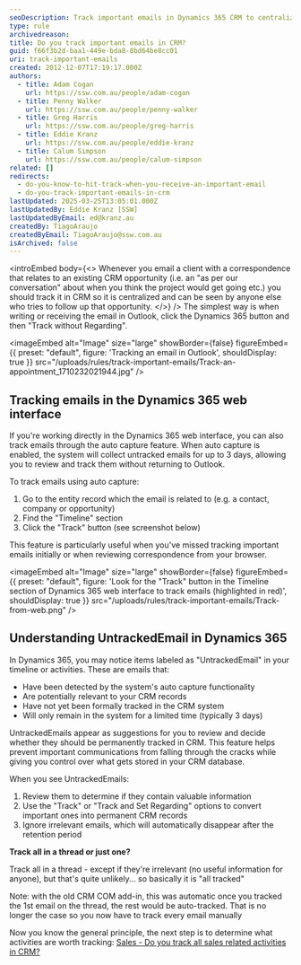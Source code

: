 ```yaml
---
seoDescription: Track important emails in Dynamics 365 CRM to centralize communication and facilitate team collaboration.
type: rule
archivedreason:
title: Do you track important emails in CRM?
guid: f66f3b2d-baa1-449e-bda8-8bd64be8cc01
uri: track-important-emails
created: 2012-12-07T17:19:17.000Z
authors:
  - title: Adam Cogan
    url: https://ssw.com.au/people/adam-cogan
  - title: Penny Walker
    url: https://ssw.com.au/people/penny-walker
  - title: Greg Harris
    url: https://ssw.com.au/people/greg-harris
  - title: Eddie Kranz
    url: https://ssw.com.au/people/eddie-kranz
  - title: Calum Simpson
    url: https://ssw.com.au/people/calum-simpson
related: []
redirects:
  - do-you-know-to-hit-track-when-you-receive-an-important-email
  - do-you-track-important-emails-in-crm
lastUpdated: 2025-03-25T13:05:01.000Z
lastUpdatedBy: Eddie Kranz [SSW]
lastUpdatedByEmail: ed@kranz.au
createdBy: TiagoAraujo
createdByEmail: TiagoAraujo@ssw.com.au
isArchived: false
---
```


<introEmbed
  body={<>
Whenever you email a client with a correspondence that relates to an existing CRM opportunity (i.e. an "as per our conversation" about when you think the project would get going etc.) you should track it in CRM so it is centralized and can be seen by anyone else who tries to follow up that opportunity.
  </>}
/>
The simplest way is when writing or receiving the email in Outlook, click the Dynamics 365 button and then "Track without Regarding".


<imageEmbed
  alt="Image"
  size="large"
  showBorder={false}
  figureEmbed={{
    preset: "default",
    figure: 'Tracking an email in Outlook',
    shouldDisplay: true
  }}
  src="/uploads/rules/track-important-emails/Track-an-appointment_1710232021944.jpg"
/>

## Tracking emails in the Dynamics 365 web interface

If you're working directly in the Dynamics 365 web interface, you can also track emails through the auto capture feature. When auto capture is enabled, the system will collect untracked emails for up to 3 days, allowing you to review and track them without returning to Outlook.

To track emails using auto capture:

1. Go to the entity record which the email is related to (e.g. a contact, company or opportunity)
2. Find the "Timeline" section
3. Click the "Track" button (see screenshot below)

This feature is particularly useful when you've missed tracking important emails initially or when reviewing correspondence from your browser.


<imageEmbed
  alt="Image"
  size="large"
  showBorder={false}
  figureEmbed={{
    preset: "default",
    figure: 'Look for the "Track" button in the Timeline section of Dynamics 365 web interface to track emails (highlighted in red)',
    shouldDisplay: true
  }}
  src="/uploads/rules/track-important-emails/Track-from-web.png"
/>

## Understanding UntrackedEmail in Dynamics 365

In Dynamics 365, you may notice items labeled as "UntrackedEmail" in your timeline or activities. These are emails that:

* Have been detected by the system's auto capture functionality
* Are potentially relevant to your CRM records
* Have not yet been formally tracked in the CRM system
* Will only remain in the system for a limited time (typically 3 days)

UntrackedEmails appear as suggestions for you to review and decide whether they should be permanently tracked in CRM. This feature helps prevent important communications from falling through the cracks while giving you control over what gets stored in your CRM database.

When you see UntrackedEmails:

1. Review them to determine if they contain valuable information
2. Use the "Track" or "Track and Set Regarding" options to convert important ones into permanent CRM records
3. Ignore irrelevant emails, which will automatically disappear after the retention period

**Track all in a thread or just one?**

Track all in a thread - except if they're irrelevant (no useful information for anyone), but that's quite unlikely... so basically it is "all tracked"

Note: with the old CRM COM add-in, this was automatic once you tracked the 1st email on the thread, the rest would be auto-tracked. That is no longer the case so you now have to track every email manually

Now you know the general principle, the next step is to determine what activities are worth tracking: [Sales - Do you track all sales related activities in CRM?](/sales-do-you-track-all-sales-related-activities-in-crm)

